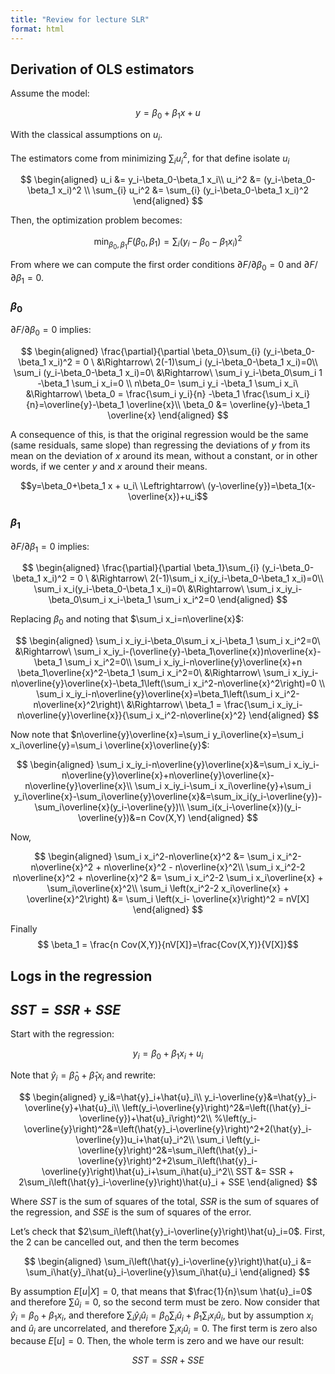 ```yaml
---
title: "Review for lecture SLR"
format: html
---
```


## Derivation of OLS estimators

Assume the model:

$$ y = \beta_0 + \beta_1 x + u$$

With the classical assumptions on $u_i$.

The estimators come from minimizing $\sum_i u_i^2$, for that define isolate $u_i$

$$
\begin{aligned}
    u_i &= y_i-\beta_0-\beta_1 x_i\\
    u_i^2 &= (y_i-\beta_0-\beta_1 x_i)^2 \\
    \sum_{i} u_i^2 &= \sum_{i} (y_i-\beta_0-\beta_1 x_i)^2
\end{aligned}
$$

Then, the optimization problem becomes:

$$
\min_{\beta_0,\beta_1} F(\beta_0,\beta_1)=\sum_{i} (y_i-\beta_0-\beta_1 x_i)^2
$$

From where we can compute the first order conditions $\partial F/\partial \beta_0=0$ and $\partial F/\partial \beta_1=0$.

### $\beta_0$

$\partial F/\partial \beta_0=0$ implies:

$$
\begin{aligned}
    \frac{\partial}{\partial \beta_0}\sum_{i} (y_i-\beta_0-\beta_1 x_i)^2 = 0 \ &\Rightarrow\ 2(-1)\sum_i (y_i-\beta_0-\beta_1 x_i)=0\\
    \sum_i (y_i-\beta_0-\beta_1 x_i)=0\ &\Rightarrow\ \sum_i y_i-\beta_0\sum_i 1 -\beta_1 \sum_i x_i=0 \\
    n\beta_0= \sum_i y_i -\beta_1 \sum_i x_i\ &\Rightarrow\ \beta_0 = \frac{\sum_i y_i}{n} -\beta_1 \frac{\sum_i x_i}{n}=\overline{y}-\beta_1 \overline{x}\\
    \beta_0 &= \overline{y}-\beta_1 \overline{x}
\end{aligned}
$$

A consequence of this, is that the original regression would be the same (same residuals, same slope) than regressing the deviations of $y$ from its mean on the deviation of $x$ around its mean, without a constant, or in other words, if we center $y$ and $x$ around their means.

$$y=\beta_0+\beta_1 x + u_i\ \Leftrightarrow\ (y-\overline{y})=\beta_1(x-\overline{x})+u_i$$

### $\beta_1$

$\partial F/\partial \beta_1=0$ implies:

$$
\begin{aligned}
    \frac{\partial}{\partial \beta_1}\sum_{i} (y_i-\beta_0-\beta_1 x_i)^2 = 0 \ &\Rightarrow\ 2(-1)\sum_i x_i(y_i-\beta_0-\beta_1 x_i)=0\\
    \sum_i x_i(y_i-\beta_0-\beta_1 x_i)=0\ &\Rightarrow\ \sum_i x_iy_i-\beta_0\sum_i x_i-\beta_1 \sum_i x_i^2=0
\end{aligned}
$$

Replacing $\beta_0$ and noting that $\sum_i x_i=n\overline{x}$:

$$
\begin{aligned}
    \sum_i x_iy_i-\beta_0\sum_i x_i-\beta_1 \sum_i x_i^2=0\ &\Rightarrow\ \sum_i x_iy_i-(\overline{y}-\beta_1\overline{x})n\overline{x}-\beta_1 \sum_i x_i^2=0\\
    \sum_i x_iy_i-n\overline{y}\overline{x}+n \beta_1\overline{x}^2-\beta_1 \sum_i x_i^2=0\ &\Rightarrow\ \sum_i x_iy_i-n\overline{y}\overline{x}-\beta_1\left(\sum_i x_i^2-n\overline{x}^2\right)=0 \\
    \sum_i x_iy_i-n\overline{y}\overline{x}=\beta_1\left(\sum_i x_i^2-n\overline{x}^2\right)\ &\Rightarrow\ \beta_1 = \frac{\sum_i x_iy_i-n\overline{y}\overline{x}}{\sum_i x_i^2-n\overline{x}^2}
\end{aligned}
$$

Now note that $n\overline{y}\overline{x}=\sum_i y_i\overline{x}=\sum_i x_i\overline{y}=\sum_i \overline{x}\overline{y}$:

$$
\begin{aligned}
\sum_i x_iy_i-n\overline{y}\overline{x}&=\sum_i x_iy_i-n\overline{y}\overline{x}+n\overline{y}\overline{x}-n\overline{y}\overline{x}\\
\sum_i x_iy_i-\sum_i x_i\overline{y}+\sum_i y_i\overline{x}-\sum_i\overline{y}\overline{x}&=\sum_ix_i(y_i-\overline{y})-\sum_i\overline{x}(y_i-\overline{y})\\
\sum_i(x_i-\overline{x})(y_i-\overline{y})&=n Cov(X,Y)
\end{aligned}
$$

Now,

$$
\begin{aligned}
    \sum_i x_i^2-n\overline{x}^2 &= \sum_i x_i^2-n\overline{x}^2 + n\overline{x}^2 - n\overline{x}^2\\
    \sum_i x_i^2-2 n\overline{x}^2 + n\overline{x}^2 &= \sum_i x_i^2-2 \sum_i x_i\overline{x} + \sum_i\overline{x}^2\\
    \sum_i \left(x_i^2-2 x_i\overline{x} + \overline{x}^2\right) &= \sum_i \left(x_i- \overline{x}\right)^2 = nV[X]
\end{aligned}
$$

Finally
$$ \beta_1 = \frac{n Cov(X,Y)}{nV[X]}=\frac{Cov(X,Y)}{V[X]}$$

## Logs in the regression

## $SST=SSR+SSE$

Start with the regression:

$$y_i=\beta_0+\beta_1 x_i+u_i$$

Note that $\hat{y}_i=\hat{\beta}_0+\hat{\beta}_1 x_i$ and rewrite:

$$
\begin{aligned}
    y_i&=\hat{y}_i+\hat{u}_i\\
    y_i-\overline{y}&=\hat{y}_i-\overline{y}+\hat{u}_i\\
    \left(y_i-\overline{y}\right)^2&=\left((\hat{y}_i-\overline{y})+\hat{u}_i\right)^2\\
    %\left(y_i-\overline{y}\right)^2&=\left(\hat{y}_i-\overline{y}\right)^2+2(\hat{y}_i-\overline{y})u_i+\hat{u}_i^2\\
    \sum_i \left(y_i-\overline{y}\right)^2&=\sum_i\left(\hat{y}_i-\overline{y}\right)^2+2\sum_i\left(\hat{y}_i-\overline{y}\right)\hat{u}_i+\sum_i\hat{u}_i^2\\
    SST &= SSR + 2\sum_i\left(\hat{y}_i-\overline{y}\right)\hat{u}_i + SSE
\end{aligned}
$$

Where $SST$ is the sum of squares of the total, $SSR$ is the sum of squares of the regression, and $SSE$ is the sum of squares of the error.

Let's check that $2\sum_i\left(\hat{y}_i-\overline{y}\right)\hat{u}_i=0$. First, the $2$ can be cancelled out, and then the term becomes

$$
\begin{aligned}
    \sum_i\left(\hat{y}_i-\overline{y}\right)\hat{u}_i &= \sum_i\hat{y}_i\hat{u}_i-\overline{y}\sum_i\hat{u}_i
\end{aligned}
$$

By assumption $E[u|X]=0$, that means that $\frac{1}{n}\sum \hat{u}_i=0$ and therefore $\sum \hat{u}_i=0$, so the second term must be zero. Now consider that $\hat{y}_i=\beta_0+\beta_1x_i$, and therefore $\sum_i \hat{y}_i \hat{u}_i=\beta_0 \sum_i \hat{u}_i + \beta_1\sum_i x_i \hat{u}_i$, but by assumption $x_i$ and $\hat{u}_i$ are uncorrelated, and therefore $\sum_i x_i \hat{u}_i=0$. The first term is zero also because $E[u]=0$. Then, the whole term is zero and we have our result:

$$SST=SSR+SSE$$